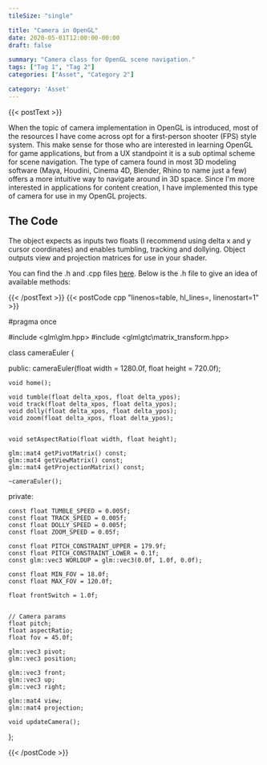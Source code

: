 ```yaml
---
tileSize: "single"

title: "Camera in OpenGL"
date: 2020-05-01T12:00:00-00:00
draft: false

summary: "Camera class for OpenGL scene navigation."
tags: ["Tag 1", "Tag 2"]
categories: ["Asset", "Category 2"]

category: 'Asset'
---
```




<!--postText--> {{< postText >}} 
<p>When the topic of camera implementation in OpenGL is introduced, most of the resources I have come across opt for a first-person shooter (FPS) style system. This make sense for those who are interested in learning OpenGL for game applications, but from a UX standpoint it is a sub optimal scheme for scene navigation. The type of camera found in most 3D modeling software (Maya, Houdini, Cinema 4D, Blender, Rhino to name just a few) offers a more intuitive way to navigate around in 3D space. Since I'm more interested in applications for content creation, I have implemented this type of camera for use in my OpenGL projects.</p>

<h2>The Code</h2>

<p>The object expects as inputs two floats (I recommend using delta x and y cursor coordinates) and enables tumbling, tracking and dollying. Object outputs view and projection matrices for use in your shader.</p>

<p>You can find the .h and .cpp files <a class="link link--loud-simple" href="https://gist.github.com/hanhanxue/f235cfbea08b0e1db7cc828608643b1f">here</a>. Below is the .h file to give an idea of available methods:</p>
{{< /postText >}} <!--postText-->



<!--postCodeSnippet START--> {{< postCode cpp "linenos=table, hl_lines=, linenostart=1" >}}
#pragma once

#include <glm\glm.hpp>
#include <glm\gtc\matrix_transform.hpp>


class cameraEuler
{

public:
	cameraEuler(float width = 1280.0f, float height = 720.0f);


	void home();

	void tumble(float delta_xpos, float delta_ypos);
	void track(float delta_xpos, float delta_ypos);
	void dolly(float delta_xpos, float delta_ypos);
	void zoom(float delta_xpos, float delta_ypos);


	void setAspectRatio(float width, float height);

	glm::mat4 getPivotMatrix() const;
	glm::mat4 getViewMatrix() const;
	glm::mat4 getProjectionMatrix() const;

	~cameraEuler();


private:

	const float TUMBLE_SPEED = 0.005f;
	const float TRACK_SPEED = 0.005f;
	const float DOLLY_SPEED = 0.005f;
	const float ZOOM_SPEED = 0.05f;

	const float PITCH_CONSTRAINT_UPPER = 179.9f;
	const float PITCH_CONSTRAINT_LOWER = 0.1f;
	const glm::vec3 WORLDUP = glm::vec3(0.0f, 1.0f, 0.0f);

	const float MIN_FOV = 18.0f;
	const float MAX_FOV = 120.0f;

	float frontSwitch = 1.0f;


	// Camera params
	float pitch;
	float aspectRatio;
	float fov = 45.0f;

	glm::vec3 pivot;
	glm::vec3 position;

	glm::vec3 front;
	glm::vec3 up;
	glm::vec3 right;

	glm::mat4 view;
	glm::mat4 projection;

	void updateCamera();
};


{{< /postCode >}} <!--postCodeSnippet END--> 







